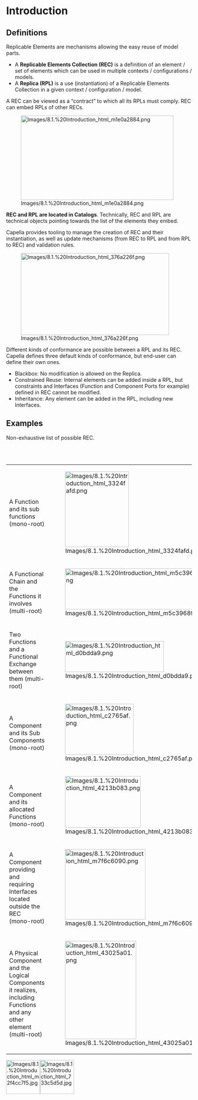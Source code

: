             
= Introduction =
 
== Definitions ==
 
Replicable Elements are mechanisms allowing the easy reuse of model parts.

 
* A 	'''Replicable 	Elements Collection (REC)''' 	is a definition of an element / set of elements which can be used in 	multiple contexts / configurations / models.
* A '''Replica 	(RPL)''' 	is a use (instantiation) of a Replicable Elements Collection in a 	given context / configuration / model.
 
A REC can be viewed as a &ldquo;contract&rdquo; to which all its RPLs must comply. REC can embed RPLs of other RECs.

 
[[Image:Images/8.1.%20Introduction_html_m1e0a2884.png|414x229px]]

 
'''REC and RPL are located in Catalogs'''. Technically, REC and RPL are technical objects pointing towards the list of the elements they embed.

 
Capella provides tooling to manage the creation of REC and their instantiation, as well as update mechanisms (from REC to RPL and from RPL to REC) and validation rules.

 
[[Image:Images/8.1.%20Introduction_html_376a226f.png|402x222px]]

 
Different kinds of conformance are possible between a RPL and its REC. Capella defines three default kinds of conformance, but end-user can define their own ones.

 
* Blackbox: No modification is allowed on the Replica.
* Constrained Reuse: Internal elements can be added inside a RPL, but 	constraints and Interfaces (Function and Component Ports for 	example) defined in REC cannot be modified.
* Inheritance: Any element can be added in the RPL, including new 	Interfaces.
 
== Examples ==
 
Non-exhaustive list of possible REC.

 
<br>
<br>

                                 
{| border="1"
|-
| 
A 				Function and its sub functions <br>
(mono-root)

 
| 
[[Image:Images/8.1.%20Introduction_html_3324fafd.png|173x205px]]

 
|-
| 
A 				Functional Chain and the Functions it involves (multi-root)

 
| 
[[Image:Images/8.1.%20Introduction_html_m5c3968fa.png|392x111px]]

 
|-
| 
Two 				Functions and a Functional Exchange between them (multi-root)

 
| 
[[Image:Images/8.1.%20Introduction_html_d0bdda9.png|268x84px]]

 
|-
| 
A 				Component and its Sub Components (mono-root)

 
| 
[[Image:Images/8.1.%20Introduction_html_c2765af.png|186x138px]]

 
|-
| 
A 				Component and its allocated Functions (mono-root)

 
| 
[[Image:Images/8.1.%20Introduction_html_4213b083.png|205x140px]]

 
|-
| 
A 				Component providing and requiring Interfaces located outside the 				REC <br>
(mono-root)

 
| 
[[Image:Images/8.1.%20Introduction_html_m7f6c6090.png|218x191px]]

 
|-
| 
A 				Physical Component and the Logical Components it realizes, 				including Functions and any other element<br>
(multi-root)

 
| 
[[Image:Images/8.1.%20Introduction_html_43025a01.png|193x266px]]

 
|}  
[[Image:Images/8.1.%20Introduction_html_m2f4cc7f5.jpg|92x92px]][[Image:Images/8.1.%20Introduction_html_733c5d5d.jpg|92x92px]]

   